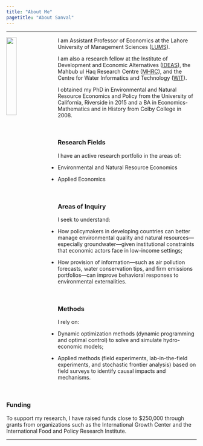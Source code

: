 ```yaml
---
title: "About Me"
pagetitle: "About Sanval"
---
```


<link rel="stylesheet" href="styles.css" type="text/css">

***

<img src="images/profile1.png" style="width:23%; border: 0px solid; margin-right: 20px" align="left">

I am Assistant Professor of Economics at the Lahore University of Management Sciences ([LUMS](https://lums.edu.pk)).

I am also a research fellow at the Institute of Development and Economic Alternatives ([IDEAS](https://ideaspak.org)), the Mahbub ul Haq Research Centre ([MHRC](https://mhrc.lums.edu.pk)), and the Centre for Water Informatics and Technology ([WIT](https://wit.lums.edu.pk)).

I obtained my PhD in Environmental and Natural Resource Economics and Policy from the University of California, Riverside in 2015 and a BA in Economics-Mathematics and in History from Colby College in 2008.

\

### Research Fields

I have an active research portfolio in the areas of:

* Environmental and Natural Resource Economics

* Applied Economics

\

### Areas of Inquiry

I seek to understand:

* How policymakers in developing countries can better manage environmental quality and natural resources---especially groundwater---given institutional constraints that economic actors face in low-income settings;

* How provision of information---such as air pollution forecasts, water conservation tips, and firm emissions portfolios---can improve behavioral responses to environmental externalities.

\

### Methods

I rely on:

* Dynamic optimization methods (dynamic programming and optimal control) to solve and simulate hydro-economic models;

* Applied methods (field experiments, lab-in-the-field experiments, and stochastic frontier analysis) based on field surveys to identify causal impacts and mechanisms.

\

### Funding

To support my research, I have raised funds close to $250,000 through grants from organizations such as the International Growth Center and the International Food and Policy Research Institute.

***
